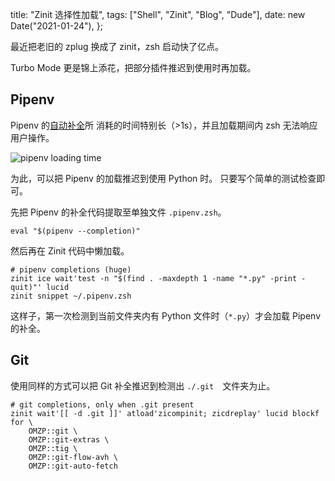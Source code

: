   title: "Zinit 选择性加载",
  tags: ["Shell", "Zinit", "Blog", "Dude"],
  date: new Date("2021-01-24"),
};

最近把老旧的 zplug 换成了 zinit，zsh 启动快了亿点。

Turbo Mode 更是锦上添花，把部分插件推迟到使用时再加载。

## Pipenv

Pipenv 的[自动补全](https://pipenv.pypa.io/en/latest/advanced/#shell-completion)所
消耗的时间特别长（>1s），并且加载期间内 zsh 无法响应用户操作。

![pipenv loading time](./pipenv.png)

为此，可以把 Pipenv 的加载推迟到使用 Python 时。
只要写个简单的测试检查即可。

先把 Pipenv 的补全代码提取至单独文件 `.pipenv.zsh`。

```shell
eval "$(pipenv --completion)"
```

然后再在 Zinit 代码中懒加载。

```shell
# pipenv completions (huge)
zinit ice wait'test -n "$(find . -maxdepth 1 -name "*.py" -print -quit)"' lucid
zinit snippet ~/.pipenv.zsh
```

这样子，第一次检测到当前文件夹内有 Python 文件时（`*.py`）才会加载 Pipenv 的补全。

## Git

使用同样的方式可以把 Git 补全推迟到检测出 `./.git`　文件夹为止。

```shell
# git completions, only when .git present
zinit wait'[[ -d .git ]]' atload'zicompinit; zicdreplay' lucid blockf for \
    OMZP::git \
    OMZP::git-extras \
    OMZP::tig \
    OMZP::git-flow-avh \
    OMZP::git-auto-fetch
```
